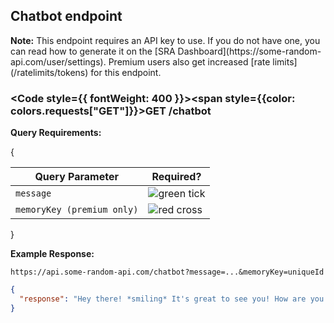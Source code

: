 
## Chatbot endpoint
<Callout type="info">
    <strong>Note:</strong> This endpoint requires an API key to use. If you do not have one, you can read how to generate it on the [SRA Dashboard](https://some-random-api.com/user/settings). Premium users also get increased [rate limits](/ratelimits/tokens) for this endpoint.
</Callout>

### <Code style={{ fontWeight: 400 }}><span style={{color: colors.requests["GET"]}}>GET</span> /chatbot</Code>

**Query Requirements:**<br/>

{
<table className="queryParamTable">
  <thead>
    <tr>
      <th>Query Parameter</th>
      <th>Required?</th>
    </tr>
  </thead>
  <tbody>
    <tr>
      <td><Code>message</Code></td>
      <td>
        <Image loading="lazy" style={{ margin: 'auto' }} src={greenTickIcon} alt="green tick" width={16} height={16} quality="100" />
      </td>
    </tr>
    <tr>
      <td><Code>memoryKey (premium only)</Code></td>
      <td>
        <Image
          loading="lazy"
          style={{ margin: "auto" }}
          src={redCrossIcon}
          alt="red cross"
          width={16}
          height={16}
          quality="100"
        />
      </td>
    </tr>
  </tbody>
</table>
}

**Example Response:**
```url filename="URL"
https://api.some-random-api.com/chatbot?message=...&memoryKey=uniqueId
```

```json filename="Response"
{
  "response": "Hey there! *smiling* It's great to see you! How are you doing today?"
}
```